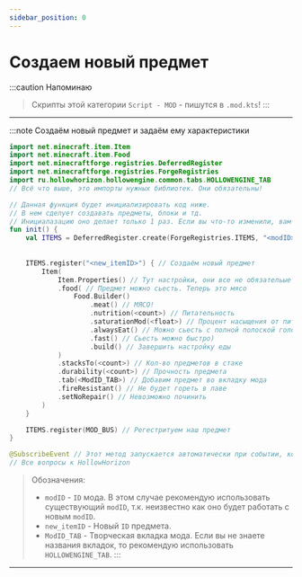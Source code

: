 ```yaml
---
sidebar_position: 0
---
```


# Создаем новый предмет

:::caution Напоминаю
> Скрипты этой категории `Script - MOD` - пишутся в `.mod.kts`!
:::

---

:::note Создаём новый предмет и задаём ему характеристики
```kts
import net.minecraft.item.Item
import net.minecraft.item.Food
import net.minecraftforge.registries.DeferredRegister
import net.minecraftforge.registries.ForgeRegistries
import ru.hollowhorizon.hollowengine.common.tabs.HOLLOWENGINE_TAB
// Всё что выше, это импорты нужных библиотек. Они обязательны!

// Данная функция будет инициализировать код ниже.
// В нем сделует создавать предметы, блоки и тд.
// Инициалазацию оно делает только 1 раз. Если вы что-то изменили, вам нужно перезапустить игру
fun init() {
    val ITEMS = DeferredRegister.create(ForgeRegistries.ITEMS, "<modID>") //можно добавить предмет в любой мод, например "hollowengine"
    
    
    ITEMS.register("<new_itemID>") { // Создаём новый предмет
        Item(
            Item.Properties() // Тут настройки, они все не обязательые
            .food( // Предмет можно сьесть. Теперь это мясо
                Food.Builder() 
                    .meat() // МЯСО!
                    .nutrition(<count>) // Питательность
                    .saturationMod(<float>) // Процент насыщения от питательности
                    .alwaysEat() // Можно сьесть с полной полоской голода
                    .fast() // Сьесть можно быстро)
                    .build() // Завершить настройку еды
            ) 
            .stacksTo(<count>) // Кол-во предметов в стаке
            .durability(<count>) // Прочность предмета
            .tab(<ModID_TAB>) // Добавим предмет во вкладку мода
            .fireResistant() // Не будет гореть в лаве
            .setNoRepair() // Невозможно починить
        ) 
    }

    ITEMS.register(MOD_BUS) // Регестритуем наш предмет
}

@SubscribeEvent // Этот метод запускается автоматически при событии, когда есть аннотация
// Все вопросы к HollowHorizon
```
> Обозначения:
> - `modID` - `ID` мода. В этом случае рекомендую использовать существующий `modID`, т.к. неизвестно как оно будет работать с новым `modID`.
> - `new_itemID` - Новый `ID` предмета.
> - `ModID_TAB` - Творческая вкладка мода. Если вы не знаете названия вкладок, то рекомендую использовать `HOLLOWENGINE_TAB`.
:::

---
 